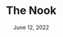 ---
date: 'June 12, 2022'
color: '#EDE1E1'
title: 'The Nook'
descr: 'A tribute wiki website to the Animal Crossing game series using REST API calls.'
image: '/projects/TheNook/Nook_Mockup.png'
github: 'https://github.com/arianadaris/the-nook'
external: 'https://thenook.arianadaris.dev/'
tags:
    - ReactJS
    - HTML/CSS
    - Web API
    - Figma
---